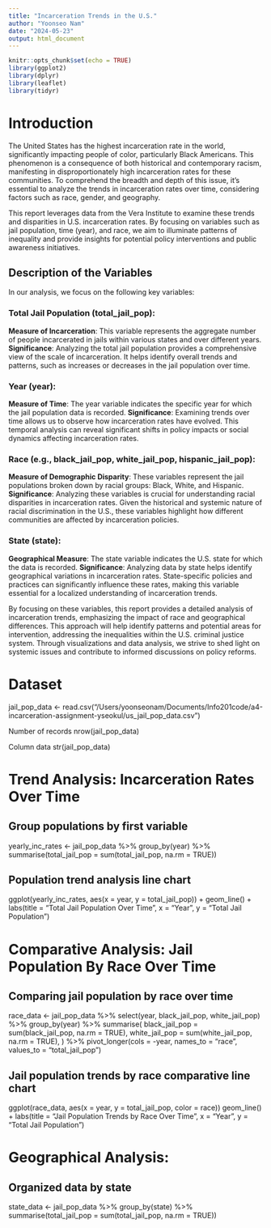 ```yaml
---
title: "Incarceration Trends in the U.S."
author: "Yoonseo Nam"
date: "2024-05-23"
output: html_document
---
```


```r
knitr::opts_chunk$set(echo = TRUE)
library(ggplot2)
library(dplyr)
library(leaflet)
library(tidyr)
```

# **Introduction**
The United States has the highest incarceration rate in the world, significantly impacting people of color, particularly Black Americans. This phenomenon is a consequence of both historical and contemporary racism, manifesting in disproportionately high incarceration rates for these communities. To comprehend the breadth and depth of this issue, it's essential to analyze the trends in incarceration rates over time, considering factors such as race, gender, and geography.

This report leverages data from the Vera Institute to examine these trends and disparities in U.S. incarceration rates. By focusing on variables such as jail population, time (year), and race, we aim to illuminate patterns of inequality and provide insights for potential policy interventions and public awareness initiatives.

## Description of the Variables

In our analysis, we focus on the following key variables:

### Total Jail Population (total_jail_pop):

**Measure of Incarceration**: This variable represents the aggregate number of people incarcerated in jails within various states and over different years.
**Significance**: Analyzing the total jail population provides a comprehensive view of the scale of incarceration. It helps identify overall trends and patterns, such as increases or decreases in the jail population over time.

### Year (year):

**Measure of Time**: The year variable indicates the specific year for which the jail population data is recorded.
**Significance**: Examining trends over time allows us to observe how incarceration rates have evolved. This temporal analysis can reveal significant shifts in policy impacts or social dynamics affecting incarceration rates.

### Race (e.g., black_jail_pop, white_jail_pop, hispanic_jail_pop):

**Measure of Demographic Disparity**: These variables represent the jail populations broken down by racial groups: Black, White, and Hispanic.
**Significance**: Analyzing these variables is crucial for understanding racial disparities in incarceration rates. Given the historical and systemic nature of racial discrimination in the U.S., these variables highlight how different communities are affected by incarceration policies.

### State (state):

**Geographical Measure**: The state variable indicates the U.S. state for which the data is recorded.
**Significance**: Analyzing data by state helps identify geographical variations in incarceration rates. State-specific policies and practices can significantly influence these rates, making this variable essential for a localized understanding of incarceration trends.


By focusing on these variables, this report provides a detailed analysis of incarceration trends, emphasizing the impact of race and geographical differences. This approach will help identify patterns and potential areas for intervention, addressing the inequalities within the U.S. criminal justice system. Through visualizations and data analysis, we strive to shed light on systemic issues and contribute to informed discussions on policy reforms.


# **Dataset**
jail_pop_data <- read.csv("/Users/yoonseonam/Documents/Info201code/a4-incarceration-assignment-yseokul/us_jail_pop_data.csv")

Number of records
nrow(jail_pop_data)

Column data
str(jail_pop_data)


# **Trend Analysis: Incarceration Rates Over Time**

## Group populations by first variable
yearly_inc_rates <- jail_pop_data %>%
  group_by(year) %>%
  summarise(total_jail_pop = sum(total_jail_pop, na.rm = TRUE))

## Population trend analysis line chart 
ggplot(yearly_inc_rates, aes(x = year, y = total_jail_pop)) +
  geom_line() +
  labs(title = "Total Jail Population Over Time", x = "Year", y = "Total Jail Population")
  
  
# **Comparative Analysis: Jail Population By Race Over Time**

## Comparing jail population by race over time 
race_data <- jail_pop_data %>%
  select(year, black_jail_pop, white_jail_pop) %>%
  group_by(year) %>%
  summarise(
    black_jail_pop = sum(black_jail_pop, na.rm = TRUE),
    white_jail_pop = sum(white_jail_pop, na.rm = TRUE),
) %>%
pivot_longer(cols = -year, names_to = "race", values_to = "total_jail_pop")

## Jail population trends by race comparative line chart
ggplot(race_data, aes(x = year, y = total_jail_pop, color = race))
  geom_line() +
  labs(title = "Jail Population Trends by Race Over Time", x = "Year", y = "Total Jail Population")
  
# **Geographical Analysis:**

## Organized data by state
state_data <- jail_pop_data %>%
  group_by(state) %>%
  summarise(total_jail_pop = sum(total_jail_pop, na.rm = TRUE))

